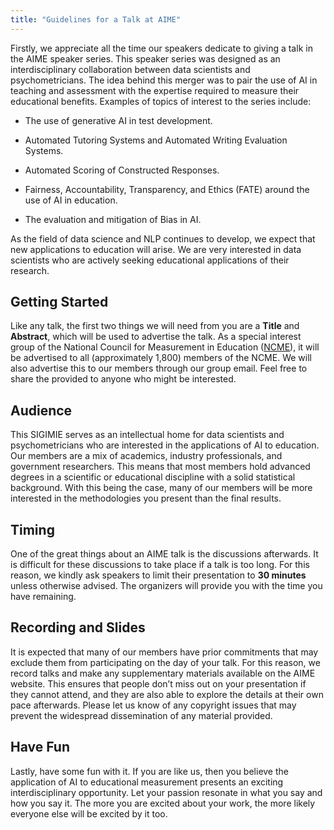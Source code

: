 ```yaml
---
title: "Guidelines for a Talk at AIME"
---
```


Firstly, we appreciate all the time our speakers dedicate to giving a talk in the AIME speaker series. This speaker series was designed as an interdisciplinary collaboration between data scientists and psychometricians. The idea behind this merger was to pair the use of AI in teaching and assessment with the expertise required to measure their educational benefits. Examples of topics of interest to the series include:

-   The use of generative AI in test development.

-   Automated Tutoring Systems and Automated Writing Evaluation Systems.

-   Automated Scoring of Constructed Responses.

-   Fairness, Accountability, Transparency, and Ethics (FATE) around the use of AI in education.

-   The evaluation and mitigation of Bias in AI.

As the field of data science and NLP continues to develop, we expect that new applications to education will arise. We are very interested in data scientists who are actively seeking educational applications of their research.

## Getting Started

Like any talk, the first two things we will need from you are a **Title** and **Abstract**, which will be used to advertise the talk. As a special interest group of the National Council for Measurement in Education ([NCME](https://www.ncme.org/)), it will be advertised to all (approximately 1,800) members of the NCME. We will also advertise this to our members through our group email. Feel free to share the provided to anyone who might be interested. 

## Audience

This SIGIMIE serves as an intellectual home for data scientists and psychometricians who are interested in the applications of AI to education. Our members are a mix of academics, industry professionals, and government researchers. This means that most members hold advanced degrees in a scientific or educational discipline with a solid statistical background. With this being the case, many of our members will be more interested in the methodologies you present than the final results.

## Timing

One of the great things about an AIME talk is the discussions afterwards. It is difficult for these discussions to take place if a talk is too long. For this reason, we kindly ask speakers to limit their presentation to **30 minutes** unless otherwise advised. The organizers will provide you with the time you have remaining.

## Recording and Slides

It is expected that many of our members have prior commitments that may exclude them from participating on the day of your talk. For this reason, we record talks and make any supplementary materials available on the AIME website. This ensures that people don't miss out on your presentation if they cannot attend, and they are also able to explore the details at their own pace afterwards. Please let us know of any copyright issues that may prevent the widespread dissemination of any material provided. 

## Have Fun

Lastly, have some fun with it. If you are like us, then you believe the application of AI to educational measurement presents an exciting interdisciplinary opportunity. Let your passion resonate in what you say and how you say it. The more you are excited about your work, the more likely everyone else will be excited by it too. 